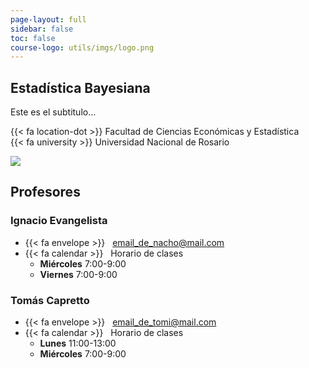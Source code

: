 ```yaml
---
page-layout: full
sidebar: false
toc: false
course-logo: utils/imgs/logo.png
---
```


::: {.grid .title-block}

::: {.course-details-title-block .g-col-12 .g-col-sm-8 .order-2 .order-sm-1 .text-center .text-sm-start}

# Estadística Bayesiana {.course-title}

::: {.course-subtitle}
Este es el subtitulo...
:::

::: {.course-meta}
{{< fa location-dot >}} Facultad de Ciencias Económicas y Estadística  
{{< fa university >}} Universidad Nacional de Rosario
:::

:::

::: {.g-col-12 .g-col-sm-4 .order-1 .order-sm-2}

::: {.grid .five-columns}

::: {.g-col-1 .g-col-sm-0}
:::

::: {.g-col-3 .g-col-sm-5}
<img src="utils/imgs/logo.png" class="img-fluid"><img>
:::

::: {.g-col-1 .g-col-sm-0}
:::
:::

:::

:::


## Profesores

::: {.grid .course-details}

::: {.g-col-12 .g-col-sm-6}

### Ignacio Evangelista

* {{< fa envelope >}} &nbsp; [email_de_nacho@mail.com](email_de_nacho@mail.com)
* {{< fa calendar >}} &nbsp; Horario de clases
    * **Miércoles** 7:00-9:00
    * **Viernes**   7:00-9:00

:::

::: {.g-col-12 .g-col-sm-6}

### Tomás Capretto

* {{< fa envelope >}} &nbsp; [email_de_tomi@mail.com](email_de_tomi@mail.com)
* {{< fa calendar >}} &nbsp; Horario de clases
    * **Lunes** 11:00-13:00
    * **Miércoles** 7:00-9:00

:::
:::